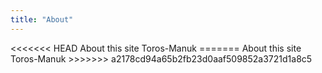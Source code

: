 ```yaml
---
title: "About"
---
```


<<<<<<< HEAD
About this site Toros-Manuk 
=======
About this site Toros-Manuk
>>>>>>> a2178cd94a65b2fb23d0aaf509852a3721d1a8c5
